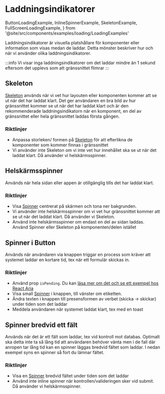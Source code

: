 # Laddningsindikatorer

  ButtonLoadingExample,
  InlineSpinnerExample,
  SkeletonExample,
  FullScreenLoadingExample,
} from '@site/src/components/examples/loading/LoadingExamples'

Laddningsindikatorer är visuella platshållare för komponenter eller information som visas medan de laddar. Detta mönster beskriver hur och när vi använder olika laddningsindikatorer.

:::info
Vi visar inga laddningsindikatorer om det laddar mindre än 1 sekund eftersom det upplevs som att gränssnittet flimrar
:::

## Skeleton

[Skeleton](/components/skeleton) används när vi vet hur layouten eller komponenten kommer att se ut när det har laddat klart. Det ger användaren en bra bild av hur gränssnittet kommer se ut när det har laddat klart och är den rekommenderade laddningsindikatorn när en komponent, en del av gränssnittet eller hela gränssnittet laddas första gången.

<SkeletonExample />

### Riktlinjer

- Anpassa storleken/ formen på [Skeleton](/components/skeleton) för att efterlikna de komponenter som kommer finnas i gränssnittet
- Vi använder inte Skeleton om vi inte vet hur innehållet ska se ut när det laddat klart. Då använder vi helskärmsspinner.

## Helskärmsspinner

Används när hela sidan eller appen är otillgänglig tills det har laddat klart.

<FullScreenLoadingExample />

### Riktlinjer

- Visa [Spinner](/components/spinner) centrerat på skärmen och tona ner bakgrunden.
- Vi använder inte helskärmsspinner om vi vet hur gränssnittet kommer att se ut när det laddat klart. Då använder vi Skeleton.
- Använd inte helskärmsspinner om endast en del av sidan laddas. Använd Spinner eller Skeleton på komponenten/delen istället

## Spinner i Button

Används när användaren via knappen triggar en process som kräver att systemet laddar en kortare tid, tex när ett formulär skickas in.

<ButtonLoadingExample />

### Riktlinjer

- Använd prop `isPending`. Du kan [läsa mer om det och se ett exempel hos React Aria](https://react-spectrum.adobe.com/react-aria/Button.html#pending)
- Visa small [Spinner](/components/spinner) i knappen, till vänster om etiketten.
- Ändra texten i knappen till presensformen av verbet (skicka -> skickar) under tiden som det laddar
- Meddela användaren när systemet laddat klart, tex med en toast

## Spinner bredvid ett fält

Används när det är ett fält som laddar, tex vid kontroll mot databas. Optimalt ska detta inte ta så lång tid att användaren behöver vänta men i de fall där anropen tar lång tid kan en spinner läggas bredvid fältet som laddar. I nedan exempel syns en spinner så fort du lämnar fältet.

<InlineSpinnerExample />

### Riktlinjer

- Visa en [Spinner](/components/spinner) bredvid fältet under tiden som det laddar
- Använd inte inline spinner när kontrollen/valideringen sker vid submit. Då använder vi helskärmsspinner.

